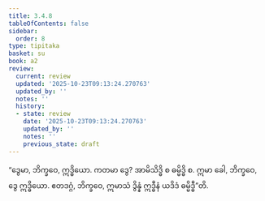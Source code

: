 ```yaml
---
title: 3.4.8
tableOfContents: false
sidebar:
  order: 8
type: tipitaka
basket: su
book: a2
review:
  current: review
  updated: '2025-10-23T09:13:24.270763'
  updated_by: ''
  notes: ''
  history:
  - state: review
    date: '2025-10-23T09:13:24.270763'
    updated_by: ''
    notes: ''
    previous_state: draft
---
```



<ReviewStatus review={frontmatter.review} showDetails={true} />

<HypothesisAnnotation frontmatter={frontmatter} />

<DynamicBreadcrumb />

<Division number="159" book="a2" e="ch" v="15" p="92">

<Paragraph number="251" book="a2">
“ဒွေမာ, ဘိက္ခဝေ, ဣဒ္ဓိယော. ကတမာ ဒွေ? အာမိသိဒ္ဓိ စ ဓမ္မိဒ္ဓိ စ. ဣမာ ခေါ, ဘိက္ခဝေ, ဒွေ ဣဒ္ဓိယော. ဧတဒဂ္ဂံ, ဘိက္ခဝေ, ဣမာသံ ဒွိန္နံ ဣဒ္ဓီနံ ယဒိဒံ ဓမ္မိဒ္ဓီ”တိ.
</Paragraph>
</Division>